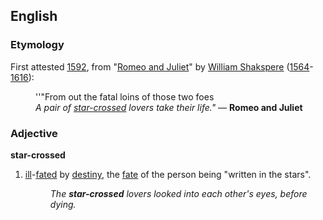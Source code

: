 ==English==
===Etymology===
First attested [[w:1592|1592]], from "[[w:Romeo and Juliet|Romeo and Juliet]]" by [[w:William Shakspere|William Shakspere]] ([[w:1564|1564]]-[[w:1616|1616]]):
:''"From out the fatal loins of those two foes
:''A pair of [[star-crossed]] lovers take their life."'' &mdash; '''Romeo and Juliet'''

===Adjective===
'''star-crossed''' {{wikipedia}}
#[[ill]]-[[fated]] by [[destiny]], the [[fate]] of the person being "written in the stars".
#:''The '''star-crossed''' lovers looked into each other's eyes, before dying.''